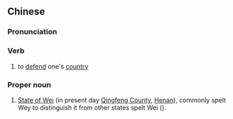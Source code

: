 {{also|衞國}}
==Chinese==
{{zh-forms|s=卫国|t2=衞國}}

===Pronunciation===
{{zh-pron
|m=wèiguó
|c=wai6 gwok3
|cat=v,pn
}}

===Verb===
{{zh-verb}}

# to [[defend]] one's [[country]]

===Proper noun===
{{zh-proper noun}}

# {{lb|zh|historical}} [[w:Wei (Spring and Autumn Period)|State of Wei]] (in present day [[w:Qingfeng County|Qingfeng County]], [[w:Henan|Henan]]), commonly spelt Wey to distinguish it from other states spelt Wei ({{zh-l|魏}}).